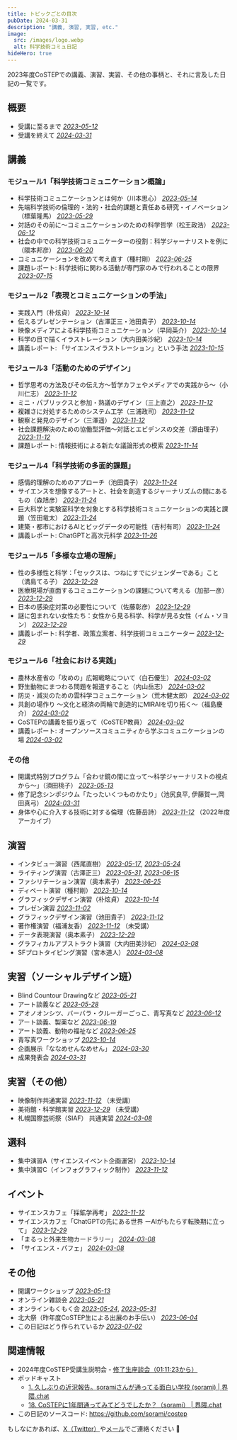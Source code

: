 ```yaml
---
title: トピックごとの目次
pubDate: 2024-03-31
description: "講義, 演習, 実習, etc."
image:
  src: /images/logo.webp
  alt: 科学技術コミュ日記
hideHero: true
---
```


2023年度CoSTEPでの講義、演習、実習、その他の事柄と、それに言及した日記の一覧です。

## 概要

- 受講に至るまで _[2023-05-12](/2023-05-12/)_
- 受講を終えて _[2024-03-31](/2024-03-31/)_

## 講義

### モジュール1「科学技術コミュニケーション概論」

- 科学技術コミュニケーションとは何か（川本思心） _[2023-05-14](/2023-05-14/)_
- 先端科学技術の倫理的・法的・社会的課題と責任ある研究・イノベーション（標葉隆馬） _[2023-05-29](/2023-05-29/)_
- 対話のその前に〜コミュニケーションのための科学哲学（松王政浩） _[2023-06-12](/2023-06-12/)_
- 社会の中での科学技術コミュニケーターの役割：科学ジャーナリストを例に（隈本邦彦） _[2023-06-20](/2023-06-20/)_
- コミュニケーションを改めて考え直す（種村剛） _[2023-06-25](/2023-06-25/)_
- 課題レポート: 科学技術に関わる活動が専門家のみで行われることの限界 _[2023-07-15](/2023-07-15/)_

### モジュール2「表現とコミュニケーションの手法」

- 実践入門（朴炫貞） _[2023-10-14](/2023-10-14/)_
- 伝えるプレゼンテーション（古澤正三・池田貴子） _[2023-10-14](/2023-10-14/)_
- 映像メディアによる科学技術コミュニケーション（早岡英介） _[2023-10-14](/2023-10-14/)_
- 科学の目で描くイラストレーション（大内田美沙紀） _[2023-10-14](/2023-10-14/)_
- 講義レポート: 「サイエンスイラストレーション」という手法 _[2023-10-15](/2023-10-15/)_

### モジュール3「活動のためのデザイン」

- 哲学思考の方法及びその伝え方～哲学カフェやメディアでの実践から～（小川仁志） _[2023-11-12](/2023-11-12/)_
- ミニ・パブリックスと参加・熟議のデザイン（三上直之） _[2023-11-12](/2023-11-12/)_
- 複雑さに対処するためのシステム工学（三浦政司） _[2023-11-12](/2023-11-12/)_
- 観察と発見のデザイン（三澤遥） _[2023-11-12](/2023-11-12/)_
- 社会課題解決のための協働型評価～対話とエビデンスの交差（源由理子） _[2023-11-12](/2023-11-12/)_
- 課題レポート: 情報技術による新たな議論形式の模索 _[2023-11-14](/2023-11-14/)_

### モジュール4「科学技術の多面的課題」

- 感情的理解のためのアプローチ（池田貴子） _[2023-11-24](/2023-11-24/)_
- サイエンスを想像するアートと、社会を創造するジャーナリズムの間にあるもの（森旭彦） _[2023-11-24](/2023-11-24/)_
- 巨大科学と実験室科学を対象とする科学技術コミュニケーションの実践と課題（笠田竜太） _[2023-11-24](/2023-11-24/)_
- 建築・都市におけるAIとビッグデータの可能性（吉村有司） _[2023-11-24](/2023-11-24/)_
- 講義レポート: ChatGPTと高次元科学 _[2023-11-26](/2023-11-26/)_

### モジュール5「多様な立場の理解」

- 性の多様性と科学：「セックスは、つねにすでにジェンダーである」こと（満島てる子） _[2023-12-29](/2023-12-29/)_
- 医療現場が直面するコミュニケーションの課題について考える（加部一彦） _[2023-12-29](/2023-12-29/)_
- 日本の感染症対策の必要性について（佐藤彰彦） _[2023-12-29](/2023-12-29/)_
- 謎に包まれない女性たち：女性から見る科学、科学が見る女性（イム・ソヨン） _[2023-12-29](/2023-12-29/)_
- 講義レポート: 科学者、政策立案者、科学技術コミュニケーター _[2023-12-29](/2023-12-29/)_

### モジュール6「社会における実践」

- 農林水産省の「攻めの」広報戦略について（白石優生） _[2024-03-02](/2024-03-02/)_
- 野生動物にまつわる問題を報道すること（内山岳志） _[2024-03-02](/2024-03-02/)_
- 防災・減災のための雲科学コミュニケーション（荒木健太郎） _[2024-03-02](/2024-03-02/)_
- 共創の場作り 〜文化と経済の両輪で創造的にMIRAIを切り拓く〜（福島慶介） _[2024-03-02](/2024-03-02/)_
- CoSTEPの講義を振り返って（CoSTEP教員） _[2024-03-02](/2024-03-02/)_
- 講義レポート: オープンソースコミュニティから学ぶコミュニケーションの場 _[2024-03-02](/2024-03-02/)_

### その他

- 開講式特別プログラム「合わせ鏡の間に立って〜科学ジャーナリストの視点から〜」（須田桃子） _[2023-05-13](/2023-05-13/)_
- 修了記念シンポジウム「たったいくつものかたり」（池尻良平, 伊藤賀一,岡田真弓） _[2024-03-31](/2024-03-31/)_
- 身体や心に介入する技術に対する倫理（佐藤岳詩） _[2023-11-12](/2023-11-12/)_ （2022年度アーカイブ）

## 演習

- インタビュー演習（西尾直樹） _[2023-05-17](/2023-05-17/)_, _[2023-05-24](/2023-05-24/)_
- ライティング演習（古澤正三） _[2023-05-31](/2023-05-31/)_, _[2023-06-15](/2023-06-15/)_
- ファシリテーション演習（奥本素子） _[2023-06-25](/2023-06-25/)_
- ディベート演習（種村剛） _[2023-10-14](/2023-10-14/)_
- グラフィックデザイン演習（朴炫貞） _[2023-10-14](/2023-10-14/)_
- プレゼン演習 _[2023-11-02](/2023-11-02/)_
- グラフィックデザイン演習（池田貴子） _[2023-11-12](/2023-11-12/)_
- 著作権演習（福浦友香） _[2023-11-12](/2023-11-12/)_ （未受講）
- データ表現演習（奥本素子） _[2023-12-29](/2023-12-29/)_
- グラフィカルアブストラクト演習（大内田美沙紀） _[2024-03-08](/2024-03-08/)_
- SFプロトタイピング演習（宮本道人） _[2024-03-08](/2024-03-08/)_

## 実習（ソーシャルデザイン班）

- Blind Countour Drawingなど _[2023-05-21](/2023-05-21/)_
- アート談義など _[2023-05-28](/2023-05-28/)_
- アオノオンシツ、バーバラ・クルーガーごっこ、青写真など _[2023-06-12](/2023-06-12/)_
- アート談義、製薬など _[2023-06-19](/2023-06-19/)_
- アート談義、動物の福祉など _[2023-06-25](/2023-06-25/)_
- 青写真ワークショップ _[2023-10-14](/2023-10-14/)_
- 企画展示「ななめせんなめせん」 _[2024-03-30](/2024-03-30/)_
- 成果発表会 _[2024-03-31](/2024-03-31/)_

## 実習（その他）

- 映像制作共通実習 _[2023-11-12](/2023-11-12/)_ （未受講）
- 美術館・科学館実習 _[2023-12-29](/2023-12-29/)_ （未受講）
- 札幌国際芸術祭（SIAF） 共通実習 _[2024-03-08](/2024-03-08/)_

## 選科

- 集中演習A（サイエンスイベント企画運営） _[2023-10-14](/2023-10-14/)_
- 集中演習C（インフォグラフィック制作） _[2023-11-12](/2023-11-12/)_

## イベント

- サイエンスカフェ「採鉱学再考」 _[2023-11-12](/2023-11-12/)_
- サイエンスカフェ「ChatGPTの先にある世界 ーAIがもたらす転換期に立って」 _[2023-12-29](/2023-12-29/)_
- 「まるっと外来生物カードラリー」 _[2024-03-08](/2024-03-08/)_
- 「サイエンス・パフェ」 _[2024-03-08](/2024-03-08/)_

## その他

- 開講ワークショップ _[2023-05-13](/2023-05-13/)_
- オンライン雑談会 _[2023-05-21](/2023-05-21/)_
- オンラインもくもく会 _[2023-05-24](/2023-05-24/)_, _[2023-05-31](/2023-05-31/)_
- 北大祭（昨年度CoSTEP生による出展のお手伝い） _[2023-06-04](/2023-06-04/)_
- この日記はどう作られているか _[2023-07-02](/2023-07-02/)_

## 関連情報

- 2024年度CoSTEP受講生説明会 - [修了生座談会（01:11:23から）](https://www.youtube.com/watch?v=TNlI8RTghPA&t=4283s)
- ポッドキャスト
  - [1. 久しぶりの近況報告。soramiさんが通ってる面白い学校 (sorami) | 界隈.chat](https://kaiwai.chat/episode/1)
  - [18. CoSTEPに1年間通ってみてどうでしたか？（sorami） | 界隈.chat](https://kaiwai.chat/episode/18)
- この日記のソースコード: https://github.com/sorami/costep

もしなにかあれば、[X（Twitter）](https://twitter.com/sorami)や[メール](mailto:hi@sorami.dev)でご連絡ください 🤝
